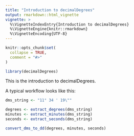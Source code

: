 ```yaml
---
title: "Introduction to decimalDegrees"
output: rmarkdown::html_vignette
vignette: >
  %\VignetteIndexEntry{Introduction to decimalDegrees}
  %\VignetteEngine{knitr::rmarkdown}
  %\VignetteEncoding{UTF-8}
---
```


```r
knitr::opts_chunk$set(
  collapse = TRUE,
  comment = "#>"
)
```

```r
library(decimalDegrees)
```

This is the introduction to decimalDegrees.

A typical workflow looks like this:

```r
dms_string <- "11° 34 ' 19\""

degrees <- extract_degrees(dms_string)
minutes <- extract_minutes(dms_string)
seconds <- extract_seconds(dms_string)

convert_dms_to_dd(degrees, minutes, seconds)
```

